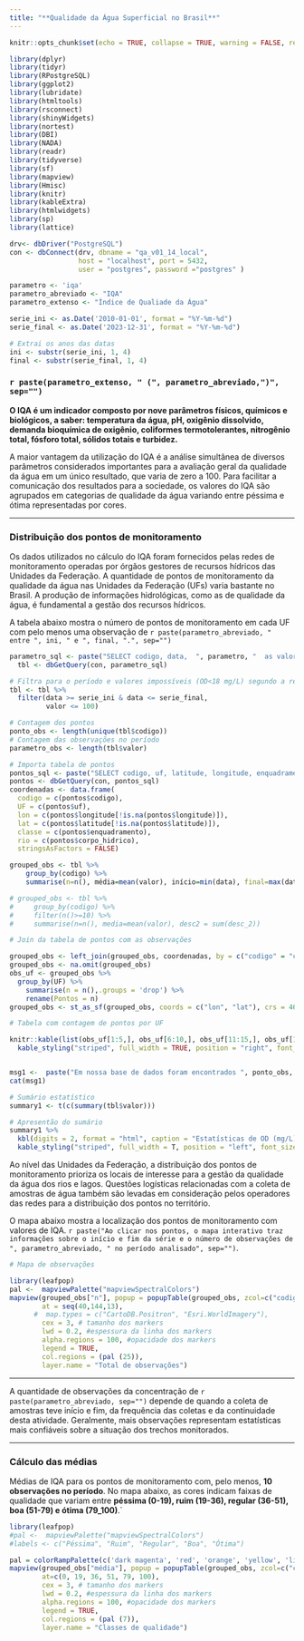 ```yaml
---
title: "**Qualidade da Água Superficial no Brasil**"
---
```



```r
knitr::opts_chunk$set(echo = TRUE, collapse = TRUE, warning = FALSE, results='asis')

```


```r
library(dplyr)
library(tidyr)
library(RPostgreSQL)
library(ggplot2)
library(lubridate)
library(htmltools)
library(rsconnect)
library(shinyWidgets)
library(nortest)
library(DBI)
library(NADA)
library(readr)
library(tidyverse)
library(sf)
library(mapview)
library(Hmisc)
library(knitr)
library(kableExtra)
library(htmlwidgets)
library(sp)
library(lattice)
```

```r


drv<- dbDriver("PostgreSQL")
con <- dbConnect(drv, dbname = "qa_v01_14_local", 
                 host = "localhost", port = 5432,
                 user = "postgres", password ="postgres" )

parametro <- 'iqa'
parametro_abreviado <- "IQA"
parametro_extenso <- "Índice de Qualiade da Água"

serie_ini <- as.Date('2010-01-01', format = "%Y-%m-%d")
serie_final <- as.Date('2023-12-31', format = "%Y-%m-%d")

# Extrai os anos das datas
ini <- substr(serie_ini, 1, 4)
final <- substr(serie_final, 1, 4)

```

### **`r paste(parametro_extenso, " (", parametro_abreviado,")", sep="")`**

**O IQA é um indicador composto por nove parâmetros físicos, químicos e biológicos, a saber: temperatura da água, pH, oxigênio dissolvido, demanda bioquímica de oxigênio, coliformes termotolerantes, nitrogênio total, fósforo total, sólidos totais e turbidez.** 

A maior vantagem da utilização do IQA é a análise simultânea de diversos parâmetros considerados importantes para a avaliação geral da qualidade da água em um único resultado, que varia de zero a 100. Para facilitar a comunicação dos resultados para a sociedade, os valores do IQA são agrupados em categorias de qualidade da água variando entre péssima e ótima representadas por cores.

***
### **Distribuição dos pontos de monitoramento**

Os dados utilizados no cálculo do IQA foram fornecidos pelas redes de monitoramento operadas por órgãos gestores de recursos hídricos das Unidades da Federação. A quantidade de pontos de monitoramento da qualidade da água nas Unidades da Federação (UFs) varia bastante no Brasil. A produção de informações hidrológicas, como as de qualidade da água, é fundamental a gestão dos recursos hídricos. 

A tabela abaixo mostra o número de pontos de monitoramento em cada UF com pelo menos uma observação de `r paste(parametro_abreviado, " entre ", ini, " e ", final, ".", sep="")`


```r



parametro_sql <- paste("SELECT codigo, data,  ", parametro, "  as valor, ", parametro, "_st as status FROM pgquali.qlttb_2_par_", parametro, " where ", parametro, "_st in (1,2) ORDER BY codigo", sep = "")
  tbl <- dbGetQuery(con, parametro_sql)

# Filtra para o período e valores impossíveis (OD<18 mg/L) segundo a referência: Readings above 18 mg/l are physically impossible at Earth’s surface: https://www.knowyourh2o.com/outdoor-4/dissolved-oxygen-in-water
tbl <- tbl %>%
  filter(data >= serie_ini & data <= serie_final, 
         valor <= 100)

# Contagem dos pontos
ponto_obs <- length(unique(tbl$codigo))
# Contagem das observações no período
parametro_obs <- length(tbl$valor)

# Importa tabela de pontos
pontos_sql <- paste("SELECT codigo, uf, latitude, longitude, enquadramento, corpo_hidrico FROM pgquali.qltft_1_pontos ORDER BY uf, codigo;", sep = "")
pontos <- dbGetQuery(con, pontos_sql)
coordenadas <- data.frame(
  codigo = c(pontos$codigo),
  UF = c(pontos$uf),
  lon = c(pontos$longitude[!is.na(pontos$longitude)]),
  lat = c(pontos$latitude[!is.na(pontos$latitude)]),
  classe = c(pontos$enquadramento),
  rio = c(pontos$corpo_hidrico),
  stringsAsFactors = FALSE)

grouped_obs <- tbl %>%
    group_by(codigo) %>%
    summarise(n=n(), média=mean(valor), início=min(data), final=max(data)) 

# grouped_obs <- tbl %>%
#     group_by(codigo) %>%
#     filter(n()>=10) %>%
#     summarise(n=n(), media=mean(valor), desc2 = sum(desc_2))

# Join da tabela de pontos com as observações 

grouped_obs <- left_join(grouped_obs, coordenadas, by = c("codigo" = "codigo"))
grouped_obs <- na.omit(grouped_obs)
obs_uf <- grouped_obs %>%
  group_by(UF) %>%
    summarise(n = n(),.groups = 'drop') %>%
    rename(Pontos = n)
grouped_obs <- st_as_sf(grouped_obs, coords = c("lon", "lat"), crs = 4674) 

# Tabela com contagem de pontos por UF

knitr::kable(list(obs_uf[1:5,], obs_uf[6:10,], obs_uf[11:15,], obs_uf[16:20,]), format = "html", caption = "Pontos de monitoramento por Unidade da Federação", font_size = 16, booktabs = TRUE) %>%
  kable_styling("striped", full_width = TRUE, position = "right", font_size = 14)


msg1 <-  paste("Em nossa base de dados foram encontrados ", ponto_obs, " pontos de monitoramento com um total de ", parametro_obs, " observações de ", parametro_abreviado," entre ", ini, " e ", final, ". A tabela abaixo apresenta um sumário estatístico dos dados.", sep = "")
cat(msg1)

# Sumário estatístico
summary1 <- t(c(summary(tbl$valor)))

# Apresentão do sumário
summary1 %>%
  kbl(digits = 2, format = "html", caption = "Estatísticas de OD (mg/L)", font_size = 16, booktabs = TRUE, col.names = c("Mín.", "Quartil 1","Mediana","Média","Quartil 3","Máx." ) ) %>%
  kable_styling("striped", full_width = T, position = "left", font_size = 14)

```

Ao nível das Unidades da Federação, a distribuição dos pontos de monitoramento prioriza os locais de interesse para a gestão da qualidade da água dos rios e lagos. Questões logísticas relacionadas com a coleta de amostras de água também são levadas em consideração pelos operadores das redes para a distribuição dos pontos no território.

O mapa abaixo mostra a localização dos pontos de monitoramento com valores de IQA. `r paste("Ao clicar nos pontos, o mapa interativo traz informações sobre o início e fim da série e o número de observações de ", parametro_abreviado, " no período analisado", sep="")`.

```r

# Mapa de observações

library(leafpop)
pal <-  mapviewPalette("mapviewSpectralColors")
mapview(grouped_obs["n"], popup = popupTable(grouped_obs, zcol=c("codigo", "n", "início", "final", "rio"), row.numbers=FALSE, feature.id=FALSE),
        at = seq(40,144,13),
      #  map.types = c("CartoDB.Positron", "Esri.WorldImagery"), 
        cex = 3, # tamanho dos markers 
        lwd = 0.2, #espessura da linha dos markers
        alpha.regions = 100, #opacidade dos markers
        legend = TRUE, 
        col.regions = (pal (25)),
        layer.name = "Total de observações")
```
***

A quantidade de observações da concentração de `r paste(parametro_abreviado, sep="")` depende de quando a coleta de amostras teve início e fim, da frequência das coletas e da continuidade desta atividade. Geralmente, mais observações representam estatísticas mais confiáveis sobre a situação dos trechos monitorados.  


***

### **Cálculo das médias**   

Médias de IQA para os pontos de monitoramento com, pelo menos, **10 observações no período**. No mapa abaixo, as cores indicam faixas de qualidade que variam entre **péssima (0-19), ruim (19-36), regular (36-51), boa (51-79) e ótima (79_100)**.`

```r

library(leafpop)
#pal <-  mapviewPalette("mapviewSpectralColors")
#labels <- c("Péssima", "Ruim", "Regular", "Boa", "Ótima")

pal = colorRampPalette(c('dark magenta', 'red', 'orange', 'yellow', 'lime green', 'light sky blue'))
mapview(grouped_obs["média"], popup = popupTable(grouped_obs, zcol=c("codigo", "média", "n", "rio"), row.numbers=FALSE, feature.id=FALSE), 
        at=c(0, 19, 36, 51, 79, 100),
        cex = 3, # tamanho dos markers 
        lwd = 0.2, #espessura da linha dos markers
        alpha.regions = 100, #opacidade dos markers
        legend = TRUE, 
        col.regions = (pal (7)),
        layer.name = "Classes de qualidade")


```


